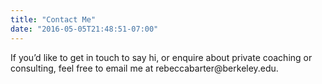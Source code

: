 ```yaml
---
title: "Contact Me"
date: "2016-05-05T21:48:51-07:00"
---
```


If you'd like to get in touch to say hi, or enquire about private coaching or consulting, feel free to email me at rebeccabarter@berkeley.edu.